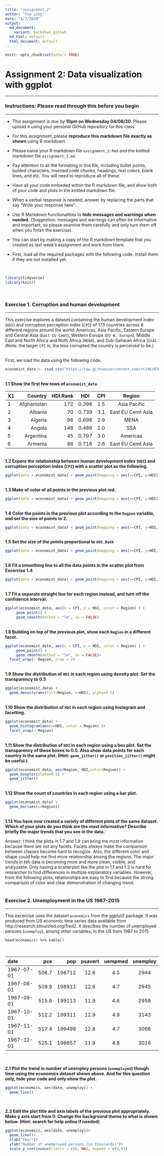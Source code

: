 ```yaml
---
title: "assignment_2"
author: "Tao Long"
date: "4/7/2020"
output:
  md_document:
    variant: markdown_github
  md_html: default
  html_document: default
---
```


```r
knitr::opts_chunk$set(echo = TRUE)
```

# Assignment 2: Data visualization with ggplot
<hr>

<h3>Instructions: Please read through this before you begin</h3>
---

<ul>
<li>This assignment is due by <b>10pm on Wednesday 04/08/20</b>. Please upload it using your personal GitHub repository for this class.

<li>For this assignment, please <b>reproduce this markdown file exactly as shown</b> using R markdown.

<li>Please name your R markdown file `assignment_2.Rmd` and the knitted markdown file `assignment_2.md`.

<li>Pay attention to all the formating in this file, including bullet points, bolded characters, inserted code chunks, headings, text colors, blank lines, and etc. You will need to reproduce all of these.

<li>Have all your code embeded within the R markdown file, and show both of your code and plots in the knitted markdown file.

<li>When a verbal response is needed, answer by replacing the parts that say "Write your response here".

<li>Use R Markdown functionalities to <b>hide messages and warnings when needed.</b> (Suggestion: messages and warnings can often be informative and important, so please examine them carefully and only turn them off when you finish the exercise).

<li>You can start by making a copy of the R markdown template that you created as last week's assignment and work from there.

<li>First, load all the required packages with the following code. Install them if they are not installed yet.

</ul>
<br>

```r
library(tidyverse)
library(knitr)
```

<br>
<h3>Exercise 1. Corruption and human development</h3>
<hr>

This exercise explores a dataset containing the human development index (`HDI`) and corruption perception index (`CPI`) of 173 countries across 6 different regions around the world: Americas, Asia Pacific, Eastern Europe and Central Asia (`East EU Cemt`), Western Europe (`EU W. Europe`), Middle East and North Africa and Noth Africa (`MENA`), and Sub-Saharan Africa (`SSA`). (Note: the larger `CPI` is, the less corrupted the country is perceived to be.)

<br>
First, we load the data using the following code.

```r
economist_data <- read_csv("https://raw.githubusercontent.com/nt246/NTRES6940-data-science/master/datasets/EconomistData.csv") # Window users may need to change the slashes in this path
```

<br>
**1.1 Show the first few rows of <b>`economist_data`</b>.**

| X1 | Country | HDI.Rank | HDI | CPI | Region |
|:------|-----:|--------:|:------:|:------:|:------:|
| 1 | Afghanistan | 172 | 0.398 | 1.5 | Asia Pacific |
| 2 | Albania | 70 |	0.739 | 3.1 | East EU Cemt Asia |
| 3 | Algeria | 96 | 0.698 | 2.9 | MENA |
| 4 | Angola | 148 | 0.486 | 2.0 | SSA |
| 5 | Argentina | 45 | 0.797 | 3.0 | Americas |
| 6 | Armenia | 86 | 0.716 | 2.6 | East EU Cemt Asia |


<br>
**1.2 Expore the relationship between human development index (<b>`HDI`</b>) and corruption perception index (<b>`CPI`</b>) with a scatter plot as the following.**

```r
ggplot(data = economist_data) + geom_point(mapping = aes(x=CPI, y=HDI)) 
```

<br>
**1.3 Make of color of all points in the previous plot red.**

```r
ggplot(data = economist_data) + geom_point(mapping = aes(x=CPI, y=HDI), col = "red") 
```

<br>
**1.4 Color the points in the previous plot according to the <b>`Region`</b> variable, and set the size of points to 2.**

```r
ggplot(data = economist_data) + geom_point(mapping = aes(x=CPI, y=HDI, color=Region), size = 2) 
```

<br>
**1.5 Set the size of the points proportional to <b>`HDI.Rank`</b>**

```r
ggplot(data = economist_data) + geom_point(mapping = aes(x=CPI, y=HDI, color=Region, size=HDI.Rank)) 
```

<br>
**1.6 Fit a smoothing line to all the data points in the scatter plot from Excercise 1.4**

```r
ggplot(data = economist_data) + geom_point(mapping = aes(x=CPI, y=HDI, color=Region)) +   geom_smooth(mapping = aes(x=CPI, y=HDI))
```

<br>
**1.7 Fit a separate straight line for each region instead, and turn off the confidence interval.**

```r
ggplot(economist_data, aes(x = CPI, y = HDI, color = Region) ) +
     geom_point() +
     geom_smooth(method = "lm", se = FALSE)
```

<br>
**1.8 Building on top of the previous plot, show each <b>`Region`</b> in a different facet.**
```r
ggplot(economist_data, aes(x = CPI, y = HDI, color = Region) ) +
     geom_point() +
     geom_smooth(method = "lm", se = FALSE)+
  facet_wrap(~ Region, nrow = 2)
```

<br>
**1.9 Show the distribution of <b>`HDI`</b> in each region using density plot. Set the transparency to 0.5**
```r
ggplot(economist_data) +
  geom_density(aes(fill=Region, x=HDI), alpha=0.5)
```

<br>
**1.10 Show the distribution of <b>`HDI`</b> in each region using histogram and facetting.**
```r

ggplot(economist_data) +
  geom_histogram(aes(x=HDI, color = Region) )+
  facet_wrap(~ Region)
```

<br>
**1.11 Show the distribution of <b>`HDI`</b> in each region using a box plot. Set the transparency of these boxes to 0.5. Also show data points for each country in the same plot. (Hint: <b>`geom_jitter()`</b> or <b>`position_jitter()`</b> might be useful.)**

```r

ggplot(economist_data, aes(Region, HDI,color=Region)) +
  geom_boxplot(alpha=0.5) +
  geom_jitter()

```

<br>
**1.12 Show the count of countries in each region using a bar plot.**

```r
ggplot(economist_data) +
  geom_bar(aes(x=Region))
```

<br>
**1.13 You have now created a variety of different plots of the same dataset. Which of your plots do you think are the most informative? Describe briefly the major trends that you see in the data.**

Answer: I think the plots in 1.7 and 1.9 can bring me most information because there are not any facets. Facets always make the comparison between classes become hard to recogize. Also, the different color and shape could help me find more relationship among the regions. The major trends in teh data is becoming more and more clean, visible, and analyzable. Only having a scatterplot like the plot in 1.1 and 1.2 is hard for researcher to find differences in multiple explanatory variables. However, from the following plots, relationships are easy to find because the strong comparison of color and clear demonstration of changing trend.
<br><br>


<h3>Exercise 2. Unemployment in the US 1967-2015</h3>
---

This excercise uses the dataset `economics` from the ggplot2 package. It was produced from US economic time series data available from http://research.stlouisfed.org/fred2. It descibes the number of unemployed persons (`unemploy`), among other variables, in the US from 1967 to 2015.
<br>

```
head(economics) %>% kable()
```
<br>

| date | pce | pop | psavert | uempmed | unemploy |
|:------|-----:|--------:|:------:|:------:|:------:|
| 1967-07-01 | 506.7 | 198712 | 12.6 | 4.5 | 2944 |
| 1967-08-01 | 509.8 | 198911 |	12.6 | 4.7 | 2945 |
| 1967-09-01 | 515.6 | 199113 | 11.9 | 4.6 | 2958 |
| 1967-10-01 | 512.2 | 199311 | 12.9 | 4.9 | 3143 |
| 1967-11-01 | 517.4 | 199498 | 12.8 | 4.7 | 3066 |
| 1967-12-01 | 525.1 | 199657 | 11.8 | 4.8 | 3018 |


<br>
<br>
**2.1 Plot the trend in number of unemploy persons (<b>`unemployed`</b>) though time using the economics dataset shown above. And for this question only, hide your code and only show the plot.**
```r
ggplot(economics, aes(date, unemploy)) + 
  geom_line() 
```

<br>

**2.2 Edit the plot title and axis labels of the previous plot appropriately. Make y axis start from 0. Change the background theme to what is shown below. (Hint: search for help online if needed)**
```r
ggplot(economics, aes(date, unemploy))+
  geom_line()+
  xlab("Year")+
  ylab("Number of unemployed persons (in thousands)")+
  scale_y_continuous(limits = c(0, NA), expand = c(0,0)) 
```


